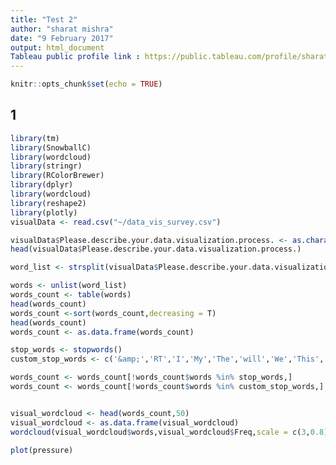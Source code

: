 ---
title: "Test 2"
author: "sharat mishra"
date: "9 February 2017"
output: html_document
Tableau public profile link : https://public.tableau.com/profile/sharat.mishra#!/
---

```{r setup, include=FALSE}
knitr::opts_chunk$set(echo = TRUE)

```

## 1

```{r}
library(tm)
library(SnowballC)
library(wordcloud)
library(stringr)
library(RColorBrewer)
library(dplyr)
library(wordcloud)
library(reshape2)
library(plotly)
visualData <- read.csv("~/data_vis_survey.csv")

visualData$Please.describe.your.data.visualization.process. <- as.character(visualData$Please.describe.your.data.visualization.process.)
head(visualData$Please.describe.your.data.visualization.process.)

word_list <- strsplit(visualData$Please.describe.your.data.visualization.process.,' ')

words <- unlist(word_list)
words_count <- table(words)
head(words_count)
words_count <-sort(words_count,decreasing = T)
head(words_count)
words_count <- as.data.frame(words_count)

stop_words <- stopwords()
custom_stop_words <- c('&amp;','RT','I','My','The','will','We','This','us','will','can','use','want','get','usually','What','make','Then','might')

words_count <- words_count[!words_count$words %in% stop_words,]
words_count <- words_count[!words_count$words %in% custom_stop_words,]


visual_wordcloud <- head(words_count,50)
visual_wordcloud <- as.data.frame(visual_wordcloud)
wordcloud(visual_wordcloud$words,visual_wordcloud$Freq,scale = c(3,0.8),colors = brewer.pal(6,'Dark2'))
```



```{r pressure, echo=FALSE}
plot(pressure)
```


